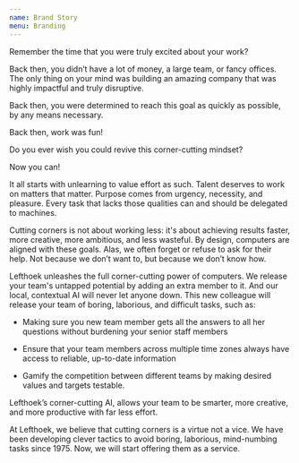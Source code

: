 ```yaml
---
name: Brand Story
menu: Branding
---
```


Remember the time that you were truly excited about your work? 

Back then, you didn’t have a lot of money, a large team, or fancy offices. The
only thing on your mind was building an amazing company that was highly
impactful and truly disruptive. 

Back then, you were determined to reach this goal as quickly as possible, by any
means necessary. 

Back then, work was fun!

Do you ever wish you could revive this corner-cutting mindset?

Now you can! 

It all starts with unlearning to value effort as such. Talent deserves to work
on matters that matter. Purpose comes from urgency, necessity, and pleasure.
Every task that lacks those qualities can and should be delegated to machines.

Cutting corners is not about working less: it's about achieving results faster,
more creative, more ambitious, and less wasteful.  By design, computers are
aligned with these goals. Alas, we often forget or refuse to ask for their help.
Not because we don’t want to, but because we don’t know how. 

Lefthoek unleashes the full corner-cutting power of computers. We release your
team's untapped potential by adding an extra member to it. And our local,
contextual AI will never let anyone down. This new colleague will release your
team of boring, laborious, and difficult tasks, such as:

+ Making sure you new team member gets all the answers to all her questions
without burdening your senior staff members

+ Ensure that your team members across multiple time zones always have access to reliable, up-to-date information

+ Gamify the competition between different teams by making desired values and targets testable.

Lefthoek’s corner-cutting AI, allows your team to be smarter, more creative, and more productive with far less effort. 

At Lefthoek, we believe that cutting corners is a virtue not a vice. We have
been developing clever tactics to avoid boring, laborious, mind-numbing tasks
since 1975. Now, we will start offering them as a service.

